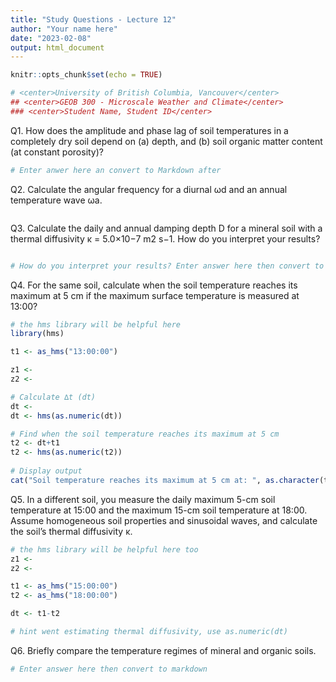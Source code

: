 ```yaml
---
title: "Study Questions - Lecture 12"
author: "Your name here"
date: "2023-02-08"
output: html_document
---
```


```r
knitr::opts_chunk$set(echo = TRUE)
```

```r
# <center>University of British Columbia, Vancouver</center> 
## <center>GEOB 300 - Microscale Weather and Climate</center>  
### <center>Student Name, Student ID</center> 
```

Q1. How does the amplitude and phase lag of soil temperatures in a completely dry soil depend on (a) depth, and (b) soil organic matter content (at constant porosity)?


```r
# Enter anwer here an convert to Markdown after
```

Q2. Calculate the angular frequency for a diurnal ωd and an annual temperature wave ωa.


```r

```

Q3. Calculate the daily and annual damping depth D for a mineral soil with a thermal diffusivity κ = 5.0×10−7 m2 s−1. How do you interpret your results?


```r

```


```r
# How do you interpret your results? Enter answer here then convert to markdown
```

Q4. For the same soil, calculate when the soil temperature reaches its maximum at 5 cm if the maximum surface temperature is measured at 13:00?


```r
# the hms library will be helpful here
library(hms)

t1 <- as_hms("13:00:00")

z1 <- 
z2 <- 

# Calculate ∆t (dt)
dt <- 
dt <- hms(as.numeric(dt))

# Find when the soil temperature reaches its maximum at 5 cm
t2 <- dt+t1
t2 <- hms(as.numeric(t2))
         
# Display output
cat("Soil temperature reaches its maximum at 5 cm at: ", as.character(t2), "\n")        
```

Q5. In a different soil, you measure the daily maximum 5-cm soil temperature at 15:00 and the maximum 15-cm soil temperature at 18:00. Assume homogeneous soil properties and sinusoidal waves, and calculate the soil’s thermal diffusivity κ.


```r
# the hms library will be helpful here too
z1 <- 
z2 <- 

t1 <- as_hms("15:00:00")
t2 <- as_hms("18:00:00")

dt <- t1-t2

# hint went estimating thermal diffusivity, use as.numeric(dt)

```

Q6. Briefly compare the temperature regimes of mineral and organic soils.


```r
# Enter answer here then convert to markdown
```
